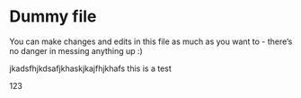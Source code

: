 # Dummy file 

You can make changes and edits in this file as much as you want to - there's no danger in messing anything up :)

jkadsfhjkdsafjkhaskjkajfhjkhafs
this is a test 

123
